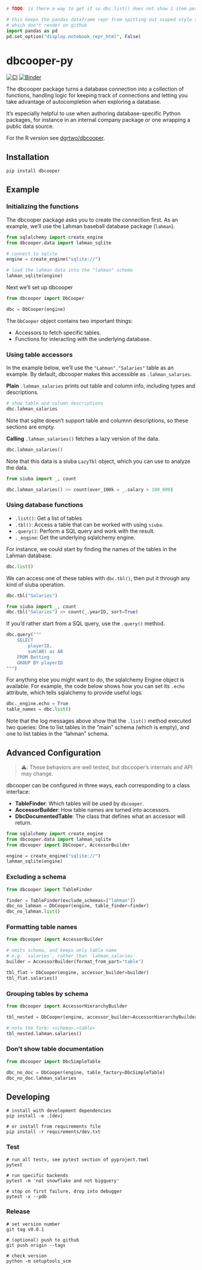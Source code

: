 ```python
# TODO: is there a way to get it so dbc.list() does not show 1 item per line?

# this keeps the pandas dataframe repr from spitting out scoped style tags
# which don't render on github
import pandas as pd
pd.set_option("display.notebook_repr_html", False)
```

# dbcooper-py

[![CI](https://github.com/machow/dbcooper-py/actions/workflows/ci.yml/badge.svg)](https://github.com/machow/dbcooper-py/actions/workflows/ci.yml)
[![Binder](https://mybinder.org/badge_logo.svg)](https://mybinder.org/v2/gh/machow/dbcooper-py/HEAD)

The dbcooper package turns a database connection into a collection of functions,
handling logic for keeping track of connections and letting you take advantage of
autocompletion when exploring a database.

It's especially helpful to use when authoring database-specific Python packages,
for instance in an internal company package or one wrapping a public data source.

For the R version see [dgrtwo/dbcooper](https://github.com/dgrtwo/dbcooper).

## Installation

```
pip install dbcooper
```

## Example

### Initializing the functions

The dbcooper package asks you to create the connection first.
As an example, we'll use the Lahman baseball database package (`lahman`).

```python
from sqlalchemy import create_engine
from dbcooper.data import lahman_sqlite

# connect to sqlite
engine = create_engine("sqlite://")

# load the lahman data into the "lahman" schema
lahman_sqlite(engine)
```

Next we'll set up dbcooper

```python
from dbcooper import DbCooper

dbc = DbCooper(engine)
```

The `DbCooper` object contains two important things:

* Accessors to fetch specific tables.
* Functions for interacting with the underlying database.

### Using table accessors

In the example below, we'll use the `"Lahman"."Salaries"` table as an example.
By default, dbcooper makes this accessible as `.lahman_salaries`.

**Plain** `.lahman_salaries` prints out table and column info, including types and descriptions.

```python
# show table and column descriptions
dbc.lahman_salaries
```

Note that sqlite doesn't support table and columnn descriptions, so these sections
are empty.

**Calling** `.lahman_salaries()` fetches a lazy version of the data.


```python
dbc.lahman_salaries()
```

Note that this data is a siuba `LazyTbl` object, which you can use to analyze the data.

```python
from siuba import _, count

dbc.lahman_salaries() >> count(over_100k = _.salary > 100_000)
```

### Using database functions

* `.list()`: Get a list of tables
* `.tbl()`: Access a table that can be worked with using `siuba`.
* `.query()`: Perform a SQL query and work with the result.
* `._engine`: Get the underlying sqlalchemy engine.

For instance, we could start by finding the names of the tables in the Lahman database.

```python
dbc.list()
```

We can access one of these tables with `dbc.tbl()`, then put it through any kind
of siuba operation.

```python
dbc.tbl("Salaries")
```

```python
from siuba import _, count
dbc.tbl("Salaries") >> count(_.yearID, sort=True)
```

If you'd rather start from a SQL query, use the `.query()` method.

```python
dbc.query("""
    SELECT
        playerID,
        sum(AB) as AB
    FROM Batting
    GROUP BY playerID
""")
```

For anything else you might want to do, the sqlalchemy Engine object is available.
For example, the code below shows how you can set its `.echo` attribute, which
tells sqlalchemy to provide useful logs.

```python
dbc._engine.echo = True
table_names = dbc.list()
```

Note that the log messages above show that the `.list()` method executed two queries:
One to list tables in the "main" schema (which is empty), and one to list tables
in the "lahman" schema.


## Advanced Configuration

> ⚠️: These behaviors are well tested, but dbcooper's internals and API may change.

dbcooper can be configured in three ways, each corresponding to a class interface:

* **TableFinder**: Which tables will be used by `dbcooper`.
* **AccessorBuilder**: How table names are turned into accessors.
* **DbcDocumentedTable**: The class that defines what an accessor will return.

```python
from sqlalchemy import create_engine
from dbcooper.data import lahman_sqlite
from dbcooper import DbCooper, AccessorBuilder

engine = create_engine("sqlite://")
lahman_sqlite(engine)
```

### Excluding a schema

```python
from dbcooper import TableFinder

finder = TableFinder(exclude_schemas=["lahman"])
dbc_no_lahman = DbCooper(engine, table_finder=finder)
dbc_no_lahman.list()
```


### Formatting table names

```python
from dbcooper import AccessorBuilder

# omits schema, and keeps only table name
# e.g. `salaries`, rather than `lahman_salaries`
builder = AccessorBuilder(format_from_part="table")

tbl_flat = DbCooper(engine, accessor_builder=builder)
tbl_flat.salaries()
```

### Grouping tables by schema

```python
from dbcooper import AccessorHierarchyBuilder

tbl_nested = DbCooper(engine, accessor_builder=AccessorHierarchyBuilder())

# note the form: <schema>.<table>
tbl_nested.lahman.salaries()
```

### Don't show table documentation

```python
from dbcooper import DbcSimpleTable

dbc_no_doc = DbCooper(engine, table_factory=DbcSimpleTable)
dbc_no_doc.lahman_salaries
```



## Developing

```shell
# install with development dependencies
pip install -e .[dev]

# or install from requirements file
pip install -r requirements/dev.txt
```

### Test

```shell
# run all tests, see pytest section of pyproject.toml
pytest

# run specific backends
pytest -m 'not snowflake and not bigquery'

# stop on first failure, drop into debugger
pytest -x --pdb
```


### Release

```shell
# set version number
git tag v0.0.1

# (optional) push to github
git push origin --tags

# check version
python -m setuptools_scm
```
